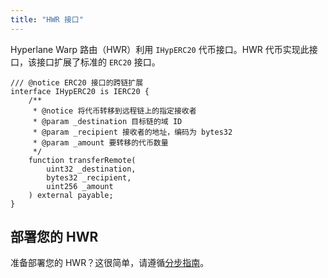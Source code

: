 ```yaml
---
title: "HWR 接口"
---
```


Hyperlane Warp 路由（HWR）利用 `IHypERC20` 代币接口。HWR 代币实现此接口，该接口扩展了标准的 `ERC20` 接口。

```solidity
/// @notice ERC20 接口的跨链扩展
interface IHypERC20 is IERC20 {
    /**
     * @notice 将代币转移到远程链上的指定接收者
     * @param _destination 目标链的域 ID
     * @param _recipient 接收者的地址，编码为 bytes32
     * @param _amount 要转移的代币数量
     */
    function transferRemote(
        uint32 _destination,
        bytes32 _recipient,
        uint256 _amount
    ) external payable;
}
```

## 部署您的 HWR

准备部署您的 HWR？这很简单，请遵循[分步指南](/zh/docs/guides/quickstart/deploy-warp-route)。